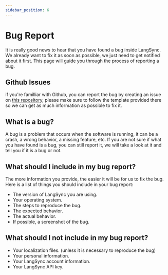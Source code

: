 ```yaml
---
sidebar_position: 6
---
```


# Bug Report

It is really good news to hear that you have found a bug inside LangSync. We already want to fix it as soon as possible, we just need to get notified about it first. This page will guide you through the process of reporting a bug.

## Github Issues

if you're familliar with Github, you can report the bug by creating an issue on [this repository](https://github.com/LangSync/issues_tracker/issues/new?title=Bug+Report), please make sure to follow the template provided there so we can get as much information as possible to fix it.

<!-- TODO:
## Mail


Fell free as well to send us an email at [](mailto://TODO) describing the bug you have found, we will try to get back to you as soon as possible.
-->

## What is a bug?

A bug is a problem that occurs when the software is running, it can be a crash, a wrong behavior, a missing feature, etc. If you are not sure if what you have found is a bug, you can still report it, we will take a look at it and tell you if it is a bug or not.

## What should I include in my bug report?

The more information you provide, the easier it will be for us to fix the bug. Here is a list of things you should include in your bug report:

- The version of LangSync you are using.
- Your operating system.
- The steps to reproduce the bug.
- The expected behavior.
- The actual behavior.
- If possible, a screenshot of the bug.

## What should I not include in my bug report?

- Your localization files. (unless it is necessary to reproduce the bug)
- Your personal information.
- Your LangSync account information.
- Your LangSync API key.
